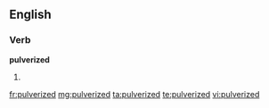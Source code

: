 ==English==

===Verb===
'''pulverized'''

# {{past of|[[pulverize]]}}

[[fr:pulverized]]
[[mg:pulverized]]
[[ta:pulverized]]
[[te:pulverized]]
[[vi:pulverized]]